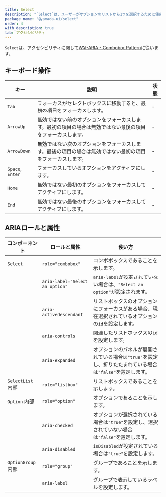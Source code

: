 ```yaml
---
title: Select
description: "`Select`は、ユーザーがオプションのリストから1つを選択するために使用されるコンポーネントです。"
package_name: "@yamada-ui/select"
order: 4
with_description: true
tab: アクセシビリティ
---
```


`Select`は、アクセシビリティに関して[WAI-ARIA - Combobox Pattern](https://www.w3.org/WAI/ARIA/apg/patterns/combobox/)に従います。

## キーボード操作

| キー             | 説明                                                                                                       | 状態 |
| ---------------- | ---------------------------------------------------------------------------------------------------------- | ---- |
| `Tab`            | フォーカスがセレクトボックスに移動すると、最初の項目をフォーカスします。                                   | -    |
| `ArrowUp`        | 無効ではない前のオプションをフォーカスします。最初の項目の場合は無効ではない最後の項目をフォーカスします。 | -    |
| `ArrowDown`      | 無効ではない次のオプションをフォーカスします。最後の項目の場合は無効ではない最初の項目をフォーカスします。 | -    |
| `Space`, `Enter` | フォーカスしているオプションをアクティブにします。                                                         | -    |
| `Home`           | 無効ではない最初のオプションをフォーカスしてアクティブにします。                                           | -    |
| `End`            | 無効ではない最後のオプションをフォーカスしてアクティブにします。                                           | -    |

## ARIAロールと属性

| コンポーネント                | ロールと属性                    | 使い方                                                                                                    |
| ----------------------------- | ------------------------------- | --------------------------------------------------------------------------------------------------------- |
| `Select`                      | `role="combobox"`               | コンボボックスであることを示します。                                                                      |
|                               | `aria-label="Select an option"` | `aria-label`が設定されていない場合は、`"Select an option"`が設定されます。                                |
|                               | `aria-activedescendant`         | リストボックスのオプションにフォーカスがある場合、現在選択されているオプションの`id`を設定します。        |
|                               | `aria-controls`                 | 関連したリストボックスの`id`を設定します。                                                                |
|                               | `aria-expanded`                 | オプションのパネルが展開されている場合は`"true"`を設定し、折りたたまれている場合は`"false"`を設定します。 |
| `SelectList` <Tag>内部</Tag>  | `role="listbox"`                | リストボックスであることを示します。                                                                      |
| `Option` <Tag>内部</Tag>      | `role="option"`                 | オプションであることを示します。                                                                          |
|                               | `aria-checked`                  | オプションが選択されている場合は`"true"`を設定し、選択されていない場合は`"false"`を設定します。           |
|                               | `aria-disabled`                 | `isDisabled`が設定されている場合は`"true"`を設定します。                                                  |
| `OptionGroup` <Tag>内部</Tag> | `role="group"`                  | グループであることを示します。                                                                            |
|                               | `aria-label`                    | グループで表示しているラベルを設定します。                                                                |
